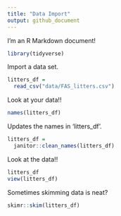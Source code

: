 ```yaml
---
title: "Data Import"
output: github_document
---
```


I'm an R Markdown document! 
```r
library(tidyverse)
```

Import a data set.

```r
litters_df =
  read_csv("data/FAS_litters.csv")
```
Look at your data!!

```r
names(litters_df)
```

Updates the names in 'litters_df'.

```r
litters_df = 
  janitor::clean_names(litters_df)
```

Look at the data!!
```r
litters_df
view(litters_df)
```

Sometimes skimming data is neat?
```r
skimr::skim(litters_df)
```


